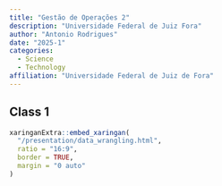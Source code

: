 ```yaml
---
title: "Gestão de Operações 2"
description: "Universidade Federal de Juiz Fora"
author: "Antonio Rodrigues"
date: "2025-1"
categories:
  - Science
  - Technology
affiliation: "Universidade Federal de Juiz de Fora"
---
```


## Class 1

```r

xaringanExtra::embed_xaringan(
  "/presentation/data_wrangling.html",
  ratio = "16:9",
  border = TRUE,
  margin = "0 auto"
)
```



